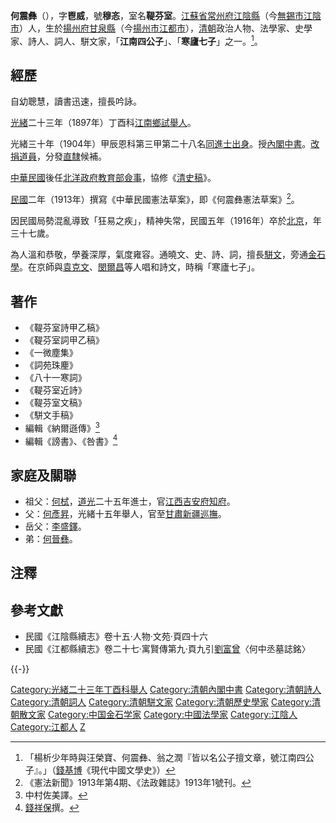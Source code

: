 '''何震彝'''（{{bd|1880年||1916年|catIdx=H何}}），字'''鬯威'''，號'''穆忞'''，室名'''鞮芬室'''。[[江蘇省|江蘇省]][[常州府|常州府]][[江陰市|江陰縣]]（今[[無錫市|無錫市]][[江陰市|江陰市]]）人，生於[[揚州府|揚州府]][[甘泉縣|甘泉縣]]（今[[揚州市|揚州市]][[江都市|江都市]]），[[清朝|清朝]]政治人物、法學家、史學家、詩人、詞人、駢文家，「'''江南四公子'''」、「'''寒廬七子'''」之一。<ref>「楊析少年時與汪榮寶、何震彝、翁之潤『皆以名公子擅文章，號江南四公子』。」（[[錢基博|錢基博]]《現代中國文學史》）</ref>。

==經歷==
自幼聰慧，讀書迅速，擅長吟詠。

[[光緒|光緒]]二十三年（1897年）丁酉科[[江南省|江南]][[鄉試|鄉試]][[舉人|舉人]]。

光緒三十年（1904年）甲辰恩科第三甲第二十八名[[同進士出身|同進士出身]]。授[[內閣中書|內閣中書]]。[[改捐|改捐]][[道員|道員]]，分發[[直隸|直隸]]候補。

[[中華民國|中華民國]]後任[[北洋政府|北洋政府]][[中華民國教育部|教育部]][[僉事|僉事]]，協修《[[清史稿|清史稿]]》。

[[民國紀年|民國]]二年（1913年）撰寫《中華民國憲法草案》，即《何震彝憲法草案》<ref>《憲法新聞》1913年第4期、《法政雜誌》1913年1號刊。</ref>。

因民國局勢混亂導致「狂易之疾」，精神失常，民國五年（1916年）卒於[[北京|北京]]，年三十七歲。

為人溫和恭敬，學養深厚，氣度雍容。通曉文、史、詩、詞，擅長[[駢文|駢文]]，旁通[[金石學|金石學]]。在京師與[[袁克文|袁克文]]、[[閔爾昌|閔爾昌]]等人唱和詩文，時稱「寒廬七子」。

==著作==
*《鞮芬室詩甲乙稿》
*《鞮芬室詞甲乙稿》
*《一微塵集》
*《詞苑珠麈》
*《八十一寒詞》
*《鞮芬室近詩》
*《鞮芬室文稿》
*《駢文手稿》
*編輯《納爾遜傳》<ref>中村佐美譯。</ref>
*編輯《謗書》、《咎書》<ref>[[錢祥保|錢祥保]]撰。</ref>

==家庭及關聯==
*祖父：[[何栻|何栻]]，[[道光|道光]]二十五年進士，官[[江西|江西]][[吉安府|吉安府]][[知府|知府]]。
*父：[[何彥昇|何彥昇]]，光緒十五年舉人，官至[[甘肅新疆巡撫|甘肅新疆巡撫]]。
*岳父：[[李盛鐸|李盛鐸]]。
*弟：[[何晉彝|何晉彝]]。

==注釋==
{{reflist}}
==參考文獻==
{{Wikisource author}}
*民國《江陰縣續志》卷十五·人物·文苑·頁四十六
*民國《江都縣續志》卷二十七·寓賢傳第九·頁九引[[劉富曾|劉富曾]]〈何中丞墓誌銘〉

{{-}}
{{清季江南四公子}}
{{寒廬七子}}
{{光緒三十年甲辰恩科殿試金榜}}
{{DEFAULTSORT:He何}}
[[Category:光緒二十三年丁酉科舉人|Category:光緒二十三年丁酉科舉人]]
[[Category:清朝內閣中書|Category:清朝內閣中書]]
[[Category:清朝詩人|Category:清朝詩人]]
[[Category:清朝詞人|Category:清朝詞人]]
[[Category:清朝駢文家|Category:清朝駢文家]]
[[Category:清朝歷史學家|Category:清朝歷史學家]]
[[Category:清朝散文家|Category:清朝散文家]]
[[Category:中国金石学家|Category:中国金石学家]]
[[Category:中國法學家|Category:中國法學家]]
[[Category:江陰人|Category:江陰人]]
[[Category:江都人|Category:江都人]]
[[Category:何姓|Z]]
